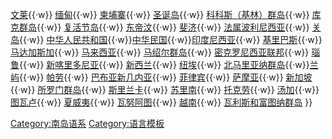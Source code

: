 {{Navbox
|name  = Austronesian-speaking countries and territories
|title = 分布有[[南岛语系]]的国家与地区
|liststyle = padding:0.25em 0; line-height:1.4em; <!--otherwise lists can appear to form continuous whole-->

|group1 = [[台湾南岛语言]]
|list1  = [[中华民国]]

|group2 = [[马来－波利尼西亚语族]]
|list2  = {{nowrap begin}} [[美属萨摩亚]]{{·w}} [[文莱]]{{·w}} [[缅甸]]{{·w}} [[柬埔寨]]{{·w}} [[圣诞岛]]{{·w}} [[科科斯（基林）群岛]]{{·w}} [[库克群岛]]{{·w}} [[复活节岛]]{{·w}} [[东帝汶]]{{·w}} [[斐济]]{{·w}} [[法属波利尼西亚]]{{·w}} [[关岛]]{{·w}} [[海南省|中华人民共和国]]{{·w}}[[達悟語|中华民国]]{{·w}}[[印度尼西亚]]{{·w}} [[基里巴斯]]{{·w}} [[马达加斯加]]{{·w}} [[马来西亚]]{{·w}} [[马绍尔群岛]]{{·w}} [[密克罗尼西亚联邦]]{{·w}} [[瑙鲁]]{{·w}} [[新喀里多尼亚]]{{·w}} [[新西兰]]{{·w}} [[纽埃]]{{·w}} [[北马里亚纳群岛]]{{·w}}[[兰屿]]{{·w}} [[帕劳]]{{·w}} [[巴布亚新几内亚]]{{·w}} [[菲律宾]]{{·w}} [[萨摩亚]]{{·w}} [[新加坡]]{{·w}} [[所罗门群岛]]{{·w}} [[斯里兰卡]]{{·w}} [[苏里南]]{{·w}} [[托克劳]]{{·w}} [[汤加]]{{·w}} [[图瓦卢]]{{·w}} [[夏威夷]]{{·w}} [[瓦努阿图]]{{·w}} [[越南]]{{·w}} [[瓦利斯和富图纳群岛]] {{nowrap end}}
}}
<noinclude>
[[Category:南岛语系]]
[[Category:语言模板]]
</noinclude>